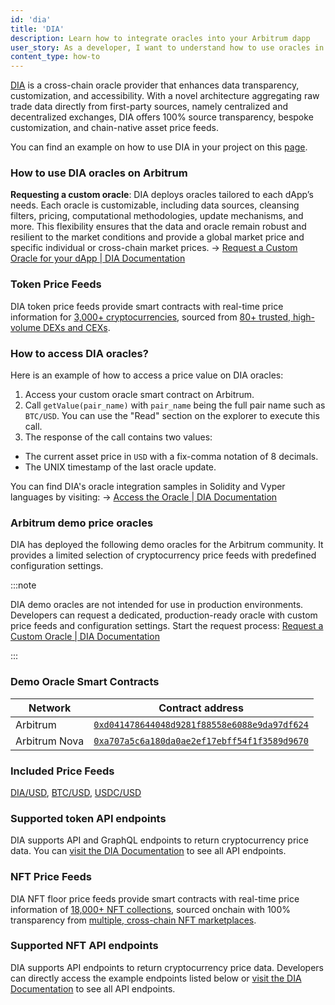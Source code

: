 ```yaml
---
id: 'dia'
title: 'DIA'
description: Learn how to integrate oracles into your Arbitrum dapp
user_story: As a developer, I want to understand how to use oracles in Arbitrum to get offchain data onchain.
content_type: how-to
---
```


[DIA](https://www.diadata.org/) is a cross-chain oracle provider that enhances data transparency, customization, and accessibility. With a novel architecture aggregating raw trade data directly from first-party sources, namely centralized and decentralized exchanges, DIA offers 100% source transparency, bespoke customization, and chain-native asset price feeds.

You can find an example on how to use DIA in your project on this [page](https://docs.diadata.org/introduction/intro-to-dia-oracles/request-an-oracle).

### How to use DIA oracles on Arbitrum

**Requesting a custom oracle**: DIA deploys oracles tailored to each dApp’s needs. Each oracle is customizable, including data sources, cleansing filters, pricing, computational methodologies, update mechanisms, and more. This flexibility ensures that the data and oracle remain robust and resilient to the market conditions and provide a global market price and specific individual or cross-chain market prices.
→ [Request a Custom Oracle for your dApp | DIA Documentation](https://docs.diadata.org/introduction/intro-to-dia-oracles/request-an-oracle)

### Token Price Feeds

DIA token price feeds provide smart contracts with real-time price information for [3,000+ cryptocurrencies](https://diadata.org/app/price), sourced from [80+ trusted, high-volume DEXs and CEXs](https://diadata.org/app/source/defi).

### How to access DIA oracles?

Here is an example of how to access a price value on DIA oracles:

1. Access your custom oracle smart contract on Arbitrum.
2. Call `getValue(pair_name)` with `pair_name` being the full pair name such as `BTC/USD`. You can use the "Read" section on the explorer to execute this call.
3. The response of the call contains two values:

- The current asset price in `USD` with a fix-comma notation of 8 decimals.
- The UNIX timestamp of the last oracle update.

You can find DIA's oracle integration samples in Solidity and Vyper languages by visiting:
→ [Access the Oracle | DIA Documentation](https://docs.diadata.org/products/token-price-feeds/access-the-oracle)

### Arbitrum demo price oracles

DIA has deployed the following demo oracles for the Arbitrum community. It provides a limited selection of cryptocurrency price feeds with predefined configuration settings.

:::note

DIA demo oracles are not intended for use in production environments. Developers can request a dedicated, production-ready oracle with custom price feeds and configuration settings. Start the request process: [Request a Custom Oracle | DIA Documentation](https://docs.diadata.org/introduction/intro-to-dia-oracles/request-an-oracle)

:::

### Demo Oracle Smart Contracts

| Network       | Contract address                                                                                                            |
| ------------- | --------------------------------------------------------------------------------------------------------------------------- |
| Arbitrum      | [`0xd041478644048d9281f88558e6088e9da97df624`](https://arbiscan.io/address/0xd041478644048d9281f88558e6088e9da97df624)      |
| Arbitrum Nova | [`0xa707a5c6a180da0ae2ef17ebff54f1f3589d9670`](https://nova.arbiscan.io/address/0xa707a5c6a180da0ae2ef17ebff54f1f3589d9670) |

### Included Price Feeds

[DIA/USD](https://diadata.org/app/price/asset/Ethereum/0x84cA8bc7997272c7CfB4D0Cd3D55cd942B3c9419/), [BTC/USD](https://diadata.org/app/price/asset/Bitcoin/0x0000000000000000000000000000000000000000/), [USDC/USD](https://diadata.org/app/price/asset/Ethereum/0xA0b86991c6218b36c1d19D4a2e9Eb0cE3606eB48/)

### Supported token API endpoints

DIA supports API and GraphQL endpoints to return cryptocurrency price data. You can [visit the DIA Documentation](https://docs.diadata.org/products/token-price-feeds/access-api-endpoints) to see all API endpoints.

### NFT Price Feeds

DIA NFT floor price feeds provide smart contracts with real-time price information of [18,000+ NFT collections](https://diadata.org/app/floor-price), sourced onchain with 100% transparency from [multiple, cross-chain NFT marketplaces](https://diadata.org/app/source/nft).

### Supported NFT API endpoints

DIA supports API endpoints to return cryptocurrency price data. Developers can directly access the example endpoints listed below or [visit the DIA Documentation](https://docs.diadata.org/use-nexus-product/readme/token-price-feeds/access-api-endpoints) to see all API endpoints.

